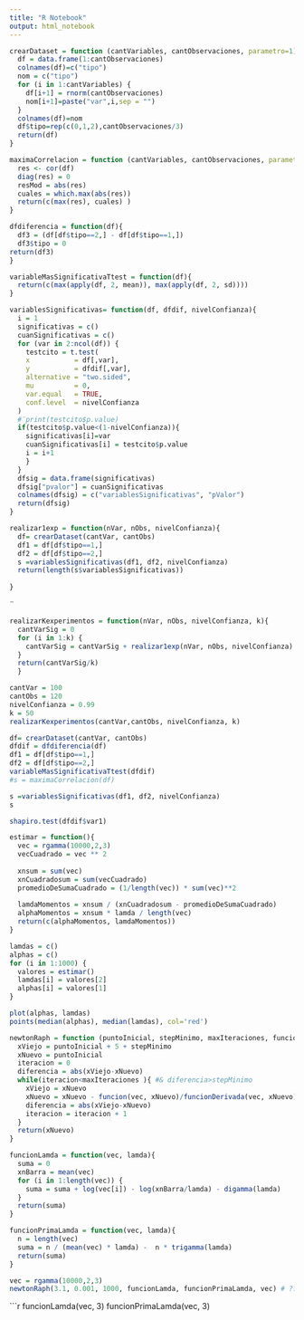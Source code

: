 ```yaml
---
title: "R Notebook"
output: html_notebook
---
```

```r
crearDataset = function (cantVariables, cantObservaciones, parametro=1){
  df = data.frame(1:cantObservaciones)
  colnames(df)=c("tipo")
  nom = c("tipo")
  for (i in 1:cantVariables) {
    df[i+1] = rnorm(cantObservaciones)
    nom[i+1]=paste("var",i,sep = "")
  }
  colnames(df)=nom
  df$tipo=rep(c(0,1,2),cantObservaciones/3)
  return(df)
}
```
```r
maximaCorrelacion = function (cantVariables, cantObservaciones, parametro=1){
  res <- cor(df)
  diag(res) = 0
  resMod = abs(res)
  cuales = which.max(abs(res))
  return(c(max(res), cuales) )
}
```
```r
dfdiferencia = function(df){
  df3 = (df[df$tipo==2,] - df[df$tipo==1,])
  df3$tipo = 0
return(df3)
}
```

```r
variableMasSignificativaTtest = function(df){
  return(c(max(apply(df, 2, mean)), max(apply(df, 2, sd))))
}
```
```r
variablesSignificativas= function(df, dfdif, nivelConfianza){
  i = 1
  significativas = c()
  cuanSignificativas = c()
  for (var in 2:ncol(df)) {
    testcito = t.test(
    x           = df[,var],
    y           = dfdif[,var],
    alternative = "two.sided",
    mu          = 0,
    var.equal   = TRUE,
    conf.level  = nivelConfianza
  )
  #¨print(testcito$p.value)
  if(testcito$p.value<(1-nivelConfianza)){
    significativas[i]=var
    cuanSignificativas[i] = testcito$p.value
    i = i+1
    }
  }
  dfsig = data.frame(significativas)
  dfsig["pvalor"] = cuanSignificativas
  colnames(dfsig) = c("variablesSignificativas", "pValor")
  return(dfsig)
}
```
```r
realizar1exp = function(nVar, nObs, nivelConfianza){
  df= crearDataset(cantVar, cantObs)
  df1 = df[df$tipo==1,]
  df2 = df[df$tipo==2,]
  s =variablesSignificativas(df1, df2, nivelConfianza)
  return(length(s$variablesSignificativas))
  
}
```
¨
```r
realizarKexperimentos = function(nVar, nObs, nivelConfianza, k){
  cantVarSig = 0
  for (i in 1:k) {
    cantVarSig = cantVarSig + realizar1exp(nVar, nObs, nivelConfianza)
  }
  return(cantVarSig/k)
  }
```
```r
cantVar = 100
cantObs = 120
nivelConfianza = 0.99
k = 50
realizarKexperimentos(cantVar,cantObs, nivelConfianza, k)

```


```r
df= crearDataset(cantVar, cantObs)
dfdif = dfdiferencia(df)
df1 = df[df$tipo==1,]
df2 = df[df$tipo==2,]
variableMasSignificativaTtest(dfdif)
#s = maximaCorrelacion(df)
```

```r
s =variablesSignificativas(df1, df2, nivelConfianza)
s
```

```r
shapiro.test(dfdif$var1)
```


```r
estimar = function(){
  vec = rgamma(10000,2,3)
  vecCuadrado = vec ** 2
  
  xnsum = sum(vec)
  xnCuadradosum = sum(vecCuadrado)
  promedioDeSumaCuadrado = (1/length(vec)) * sum(vec)**2
  
  lamdaMomentos = xnsum / (xnCuadradosum - promedioDeSumaCuadrado)
  alphaMomentos = xnsum * lamda / length(vec) 
  return(c(alphaMomentos, lamdaMomentos))
}
```
```r
lamdas = c()
alphas = c()
for (i in 1:1000) {
  valores = estimar()
  lamdas[i] = valores[2]
  alphas[i] = valores[1]
}
```
```r
plot(alphas, lamdas)
points(median(alphas), median(lamdas), col='red')
```

```r
newtonRaph = function (puntoInicial, stepMinimo, maxIteraciones, funcion, funcionDerivada, vec){
  xViejo = puntoInicial + 5 + stepMinimo
  xNuevo = puntoInicial 
  iteracion = 0
  diferencia = abs(xViejo-xNuevo)
  while(iteracion<maxIteraciones ){ #& diferencia>stepMinimo
    xViejo = xNuevo
    xNuevo = xNuevo - funcion(vec, xNuevo)/funcionDerivada(vec, xNuevo)
    diferencia = abs(xViejo-xNuevo)
    iteracion = iteracion + 1
  }
  return(xNuevo)
}
```

```r
funcionLamda = function(vec, lamda){
  suma = 0
  xnBarra = mean(vec)
  for (i in 1:length(vec)) {
    suma = suma + log(vec[i]) - log(xnBarra/lamda) - digamma(lamda)
  }
  return(suma)
}

funcionPrimaLamda = function(vec, lamda){
  n = length(vec)
  suma = n / (mean(vec) * lamda) -  n * trigamma(lamda)
  return(suma)
}
```
```r
vec = rgamma(10000,2,3)
newtonRaph(3.1, 0.001, 1000, funcionLamda, funcionPrimaLamda, vec) # ?????????????????????????????????????
```
```r
funcionLamda(vec, 3)
funcionPrimaLamda(vec, 3)



